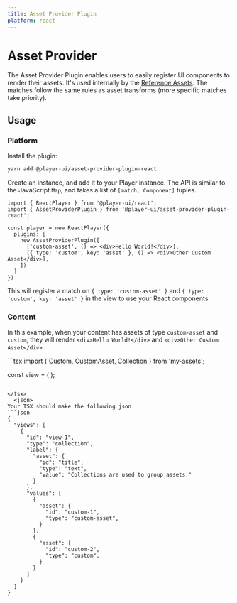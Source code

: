 ```yaml
---
title: Asset Provider Plugin
platform: react
---
```


# Asset Provider

The Asset Provider Plugin enables users to easily register UI components to render their assets. It's used internally by the [Reference Assets](../assets/reference). The matches follow the same rules as asset transforms (more specific matches take priority).

##  Usage

### Platform
<PlatformTabs>
  <react>

Install the plugin:

```bash
yarn add @player-ui/asset-provider-plugin-react
```

Create an instance, and add it to your Player instance. 
The API is similar to the JavaScript `Map`, and takes a list of `[match, Component]` tuples.

```tsx
import { ReactPlayer } from '@player-ui/react';
import { AssetProviderPlugin } from '@player-ui/asset-provider-plugin-react';

const player = new ReactPlayer({
  plugins: [
    new AssetProviderPlugin([
      ['custom-asset', () => <div>Hello World!</div>],
      [{ type: 'custom', key: 'asset' }, () => <div>Other Custom Asset</div>],
    ])
  ]
})
```

  This will register a match on `{ type: 'custom-asset' }` and `{ type: 'custom', key: 'asset' }` in the view to use your React components.
  </react>
</PlatformTabs>

### Content

In this example, when your content has assets of type `custom-asset` and `custom`, they will render `<div>Hello World!</div>` and `<div>Other Custom Asset</div>`.

<ContentTabs>
  <tsx>
```tsx
import { Custom, CustomAsset, Collection } from 'my-assets';

const view = (
  <Collection>
    <CustomAsset/>
    <CustomAsset/>
  </Collection>
);
```

</tsx>
  <json>
Your TSX should make the following json
```json
{
  "views": [
    {
      "id": "view-1",
      "type": "collection",
      "label": {
        "asset": {
          "id": "title",
          "type": "text",
          "value": "Collections are used to group assets."
        }
      },
      "values": [
        {
          "asset": {
            "id": "custom-1",
            "type": "custom-asset",
          }
        },
        {
          "asset": {
            "id": "custom-2",
            "type": "custom",
          }
        }
      ]
    }
  ]
}
```

  </json>
  

</ContentTabs>
  
